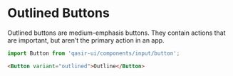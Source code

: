 
# Outlined Buttons

<Subtitle>
  Outlined buttons are medium-emphasis buttons. They contain actions that are important, but aren’t the primary action in an app.
</Subtitle>
<Preview withSource="none">
  <Story id="components-inputs-button-example--outlined" />
</Preview>

```js
import Button from 'qasir-ui/components/input/button';
```

```html
<Button variant="outlined">Outline</Button>
```
